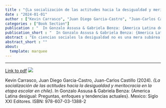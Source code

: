 ```yaml
---
title : "{La socialización de las actitudes hacia la desigualdad y meritocracia en la etapa escolar en chile}"
date : "2024-01-01"
author : ["Kevin Carrasco", "Juan Diego Garcia-Castro", "Juan-Carlos Castillo"]
categories : ["Book Section"]
publication : "  In Gonzalo Assusa & Gabriela Benza: {America Latina desigual: Preguntas, enfoques y tendencias actuales}. Mexico: Siglo XXI Editores. ISBN: 978-607-03-1388-2"
publication_short : "  In Gonzalo Assusa & Gabriela Benza: {America Latina desigual: Preguntas, enfoques y tendencias actuales}. Mexico: Siglo XXI Editores. ISBN: 978-607-03-1388-2"
abstract : "En ciencias sociales la desigualdad no es una mera subárea temática. Antes bien, resulta un gesto epistemológico constituyente de las disciplinas, un modo de preguntarse sobre la realidad y abordar problemas de investigación, así como un resultado de la propia reproducción de la vida social. En este marco, el presente libro se propone brindar un panorama de las indagaciones y miradas que han acompañado al renovado interés por la desigualdad en América Latina desde principios de siglo. Un primer conjunto de capítulos pone el foco en las características distintivas y en las transformaciones históricas y recientes de las estructuras sociales de América Latina. Un segundo bloque se centra en las experiencias, identidades, preferencias políticas y biografías desiguales en la región. Finalmente, los capítulos que se reúnen en la tercera parte del libro abordan nuevas preguntas y enfoques en torno a las desigualdades. En su conjunto, este volumen constituye un insumo fundamental para la construcción de consensos sociales y de agendas políticas que promuevan la igualdad en nuestras sociedades. La colección Miradas Latinoamericanas. Un Estado del Debate tiene como objetivo relevar las novedades teóricas, metodológicas y temáticas en diversos campos del saber, tanto a través de perspectivas trans e interdisciplinares, como desde diferentes tradiciones intelectuales. Los libros que integran esta colección reúnen trabajos que exponen las novedades y dan cuenta de las transformaciones en relación con las temáticas, abordajes, enfoques teóricos, preguntas y objetos de investigación en los campos de las ciencias sociales y las humanidades, para poner en valor la originalidad, la relevancia y el impacto del conocimiento producido desde la región"
abstract_short : ""
about:
  template: marquee
---
```

---
[Link to pdf](/documents/pdf/carrasco-socializacion-meritocracia.pdf)
![](https://m.media-amazon.com/images/I/41JN8DUE-RL.jpg)


::: {.callout-note title="How to cite this work"}

Kevin Carrasco, Juan Diego Garcia-Castro, Juan-Carlos Castillo (2024). *{La socialización de las actitudes hacia la desigualdad y meritocracia en la etapa escolar en chile}*.   In Gonzalo Assusa & Gabriela Benza: {America Latina desigual: Preguntas, enfoques y tendencias actuales}. Mexico: Siglo XXI Editores. ISBN: 978-607-03-1388-2

:::


